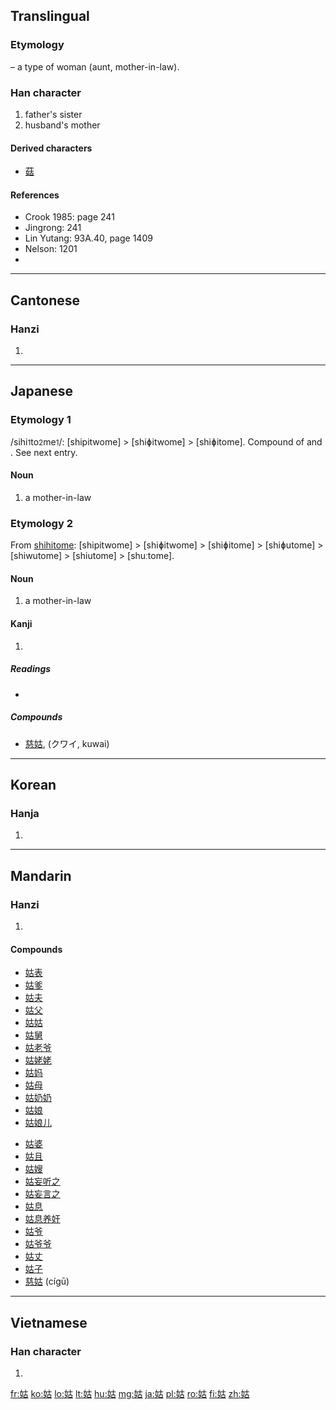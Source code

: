 {{also|菇}}
==Translingual==

===Etymology===
{{Han compound|女|t1=woman|古|ls=psc|c1=s|c2=p}} – a type of woman (aunt, mother-in-law).

===Han character===
{{Han char|rn=38|rad=女|as=05|sn=8|four=4446<sub>0</sub>|canj=女十口 (VJR)}}

# father's sister
# husband's mother

====Derived characters====
* [[菇]]

====References====
* Crook 1985: page 241
* Jingrong: 241
* Lin Yutang: 93A.40, page 1409
* Nelson: 1201
* {{Han ref|kx=0258.320|dkj=06174|dj=0524.060|hdz=21035.040|uh=59D1|ud=22993|bh=A968|bd=43368}}

----

==Cantonese==

===Hanzi===
{{yue-hanzi|jyut=|y=gu1}}

# {{defn|lang=yue|sort=女05}}

----

==Japanese==

===Etymology 1===

/sihi<small>1</small>to<small>2</small>me<small>1</small>/: [shipitwome] > [shiɸitwome] > [shiɸitome]. Compound of {{term|sc=Jpan|舅|tr=shihito||in law}} and {{term|sc=Jpan|女|tr=me||woman}}. See next entry.

====Noun====
{{ja-noun|k|hira=しひとめ|rom=shihitome|hidx=しひとめ}}

# a mother-in-law

===Etymology 2===

From [[姑|shihitome]]: [shipitwome] > [shiɸitwome] > [shiɸitome] > [shiɸutome] > [shiwutome] > [shiutome] > [shuːtome].

====Noun====
{{ja-noun|k|hira=しゅうとめ|hhira=しうとめ|rom=shūtome|hidx=しゅうとめ}}

# a mother-in-law

====Kanji====
{{ja-kanji|grade=|rs=女05}}

# {{defn|lang=ja|sort=女05}}

=====Readings=====
* {{ja-readings|on=[[こ]] (ko)|kun=[[しゅうとめ]] (shuutome), [[おば]] (oba), [[しばらく]] (shibaraku)}}

=====Compounds=====
* [[慈姑]], (クワイ, kuwai)

----

==Korean==

===Hanja===
{{ko-hanja|hangeul=고|rv=go|mr=ko}}

# {{defn|lang=ko|sort=女05}}

----

==Mandarin==

===Hanzi===
{{cmn-hanzi|pin=[[gū]] ([[gu1]])|wg=ku<sup>1</sup>}}

# {{defn|lang=cmn|sort=女05}}

====Compounds====
{{top2}}
* [[姑表]]
* [[姑爹]]
* [[姑夫]]
* [[姑父]]
* [[姑姑]]
* [[姑舅]]
* [[姑老爷]]
* [[姑姥姥]]
* [[姑妈]]
* [[姑母]]
* [[姑奶奶]]
* [[姑娘]]
* [[姑娘儿]]
{{mid2}}
* [[姑婆]]
* [[姑且]]
* [[姑嫂]]
* [[姑妄听之]]
* [[姑妄言之]]
* [[姑息]]
* [[姑息养奸]]
* [[姑爷]]
* [[姑爷爷]]
* [[姑丈]]
* [[姑子]]
* [[慈姑]] (cígū)
{{bottom}}

----

==Vietnamese==

===Han character===
{{vi-hantu|[[cô]], [[go]], [[o]]|rs=女05}}

# {{defn|lang=vi|sort=女05}}

[[fr:姑]]
[[ko:姑]]
[[lo:姑]]
[[lt:姑]]
[[hu:姑]]
[[mg:姑]]
[[ja:姑]]
[[pl:姑]]
[[ro:姑]]
[[fi:姑]]
[[zh:姑]]